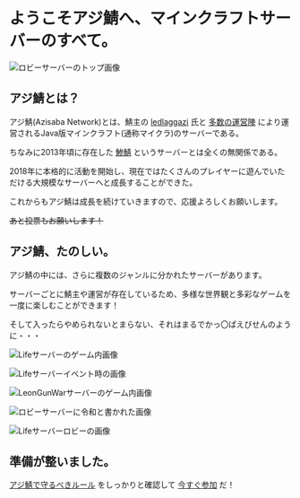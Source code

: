 # ようこそアジ鯖へ、マインクラフトサーバーのすべて。

![ロビーサーバーのトップ画像](https://images.weserv.nl/?url=https://i.azisaba.net/albums/2020-11-01_06.01.22.png&w=768&output=webp&we)

## アジ鯖とは？

アジ鯖(Azisaba Network)とは、鯖主の [ledlaggazi](https://twitter.com/azi_blueline) 氏と [多数の運営陣](/staff) により運営されるJava版マインクラフト(通称マイクラ)のサーバーである。

ちなみに2013年頃に存在した [鯵鯖](https://youtu.be/nGRn6fCxGn8) というサーバーとは全くの無関係である。

2018年に本格的に活動を開始し、現在ではたくさんのプレイヤーに遊んでいただける大規模なサーバーへと成長することができた。

これからもアジ鯖は成長を続けていきますので、応援よろしくお願いします。

~~あと投票もお願いします！~~

## アジ鯖、たのしい。

アジ鯖の中には、さらに複数のジャンルに分かれたサーバーがあります。

サーバーごとに鯖主や運営が存在しているため、多様な世界観と多彩なゲームを一度に楽しむことができます！

そして入ったらやめられないとまらない、それはまるでかっ〇ぱえびせんのように・・・

![Lifeサーバーのゲーム内画像](https://images.weserv.nl/?url=https://i.azisaba.net/albums/2020-08-14_01.06.04.png&w=768&output=webp&we)

![Lifeサーバーイベント時の画像](https://images.weserv.nl/?url=https://i.azisaba.net/albums/2020-08-30_21.41.00.png&w=768&output=webp&we)

![LeonGunWarサーバーのゲーム内画像](https://images.weserv.nl/?url=https://i.azisaba.net/albums/2019-07-04_19.43.33.png&w=768&output=webp&we)

![ロビーサーバーに令和と書かれた画像](https://images.weserv.nl/?url=https://i.azisaba.net/albums/2019-04-01_14.13.09.png&w=768&output=webp&we)

![Lifeサーバーロビーの画像](https://images.weserv.nl/?url=https://i.azisaba.net/albums/2020-06-13_00.17.20.png&w=768&output=webp&we)

## 準備が整いました。

[アジ鯖で守るべきルール](/terms) をしっかりと確認して [今すぐ参加](/join) だ！
